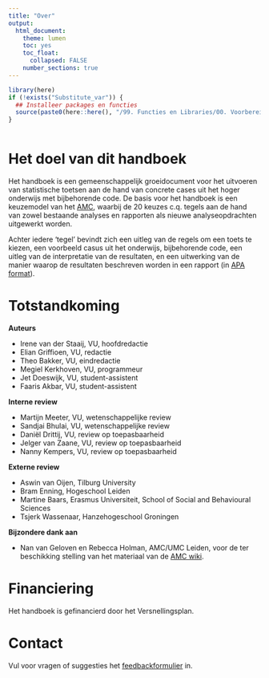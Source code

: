 ```yaml
---
title: "Over"
output:
  html_document:
    theme: lumen
    toc: yes
    toc_float: 
      collapsed: FALSE 
    number_sections: true
---
```

<!-- ## CLOSEDBLOK: Functies.R -->
```r
library(here)
if (!exists("Substitute_var")) {
  ## Installeer packages en functies
  source(paste0(here::here(), "/99. Functies en Libraries/00. Voorbereidingen.R"), echo = FALSE)
}
```
<!-- ## /CLOSEDBLOK: Functies.R -->

<style>
`r htmltools::includeHTML(paste0(here::here(),"/01. Includes/css/Stylesheet_SHHO.css"))`
</style>

<!-- ## CLOSEDBLOK: Header.R -->
```r
```
<!-- ## /CLOSEDBLOK: Header.R -->

# Het doel van dit handboek
Het handboek is een gemeenschappelijk groeidocument voor het uitvoeren van statistische toetsen aan de hand van concrete cases uit het hoger onderwijs met bijbehorende code. De basis voor het handboek is een keuzemodel van het [AMC](https://wikistatistiek.amc.nl/index.php/), waarbij de 20 keuzes c.q. tegels aan de hand van zowel bestaande analyses en rapporten als nieuwe analyseopdrachten uitgewerkt worden. 

Achter iedere ‘tegel’ bevindt zich een uitleg van de regels om een toets te kiezen, een voorbeeld casus uit het onderwijs, bijbehorende code, een uitleg van de interpretatie van de resultaten, en een uitwerking van de manier waarop de resultaten beschreven worden in een rapport (in [APA format](https://apastyle.apa.org/)). 

# Totstandkoming

**Auteurs**

* Irene van der Staaij, VU, hoofdredactie
* Elian Griffioen, VU, redactie
* Theo Bakker, VU, eindredactie
* Megiel Kerkhoven, VU, programmeur
* Jet Doeswijk, VU, student-assistent 
* Faaris Akbar, VU, student-assistent 

**Interne review**

* Martijn Meeter, VU, wetenschappelijke review
* Sandjai Bhulai, VU, wetenschappelijke review
* Daniël Drittij, VU, review op toepasbaarheid
* Jelger van Zaane, VU, review op toepasbaarheid
* Nanny Kempers, VU, review op toepasbaarheid

**Externe review**

* Aswin van Oijen, Tilburg University
* Bram Enning, Hogeschool Leiden
* Martine Baars, Erasmus Universiteit, School of Social and Behavioural Sciences
* Tsjerk Wassenaar, Hanzehogeschool Groningen

**Bijzondere dank aan**

* Nan van Geloven en Rebecca Holman, AMC/UMC Leiden, voor de ter beschikking stelling van het materiaal van de [AMC wiki](https://wikistatistiek.amc.nl/index.php/).

# Financiering
Het handboek is gefinancierd door het Versnellingsplan.

# Contact
Vul voor vragen of suggesties het [feedbackformulier](https://docs.google.com/forms/d/1UQcCVTNLpVAg7vSffJCPkBCklsfMlGB0QxyxLDgqosI/edit) in.

<!-- ## CLOSEDBLOK: Footer.R -->
```r
```
<!-- ## /CLOSEDBLOK: Footer.R -->